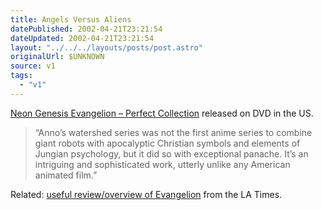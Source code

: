 ```yaml
---
title: Angels Versus Aliens
datePublished: 2002-04-21T23:21:54
dateUpdated: 2002-04-21T23:21:54
layout: "../../../layouts/posts/post.astro"
originalUrl: $UNKNOWN
source: v1
tags:
  - "v1"
---
```


[Neon Genesis Evangelion &#8211; Perfect Collection][1] released on DVD in the US.

> &#8220;Anno&#8217;s watershed series was not the first anime series to combine giant robots with apocalyptic Christian symbols and elements of Jungian psychology, but it did so with exceptional panache. It&#8217;s an intriguing and sophisticated work, utterly unlike any American animated film.&#8221;

Related: [useful review/overview of Evangelion][2] from the LA Times.

[1]: http://www.amazon.com/exec/obidos/ASIN/B0000639E0/ohsky07 "Neon Genesis Evangelion - Perfect Collection DVD box set on amazon.com"
[2]: http://www.latimes.com/entertainment/printedition/calendar/la-000025433apr10.story "Overview/review of Neon Genesis Evangelion (aka Shinseiki Evangelion) from the LA Times"
